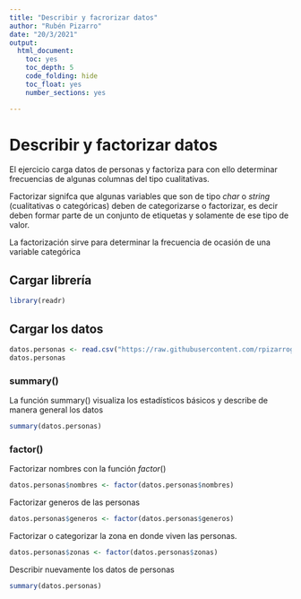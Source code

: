 ---
title: "Describir y facrorizar datos"
author: "Rubén Pizarro"
date: "20/3/2021"
output: 
  html_document: 
    toc: yes
    toc_depth: 5
    code_folding: hide
    toc_float: yes
    number_sections: yes

---

# Describir y factorizar datos

El ejercicio carga datos de personas y factoriza para con ello determinar frecuencias de algunas columnas del tipo cualitativas.

Factorizar signifca que algunas variables que son de tipo *char* o *string* (cualitativas o categóricas) deben de categorizarse o factorizar, es decir deben formar parte de un conjunto de etiquetas y solamente de ese tipo de valor.

La factorización sirve para determinar la frecuencia de ocasión de una variable categórica

## Cargar librería

```{r}
library(readr)
```

## Cargar los datos

```{r}
datos.personas <- read.csv("https://raw.githubusercontent.com/rpizarrog/FundamentosMachineLearning/master/datos/personas.2.csv", encoding = "iso-8859-1")
datos.personas

```

### summary()

La función summary() visualiza los estadísticos básicos y describe de manera general los datos

```{r}
summary(datos.personas)

```

### factor()

Factorizar nombres con la función *factor*()

```{r}
datos.personas$nombres <- factor(datos.personas$nombres)

```

Factorizar generos de las personas

```{r}
datos.personas$generos <- factor(datos.personas$generos)

```

Factorizar o categorizar la zona en donde viven las personas.

```{r}
datos.personas$zonas <- factor(datos.personas$zonas)

```

Describir nuevamente los datos de personas

```{r}
summary(datos.personas)
```
